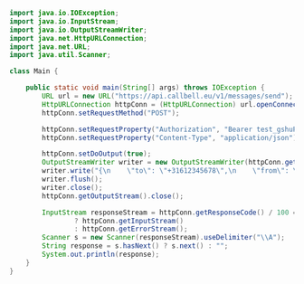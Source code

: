 ```java
import java.io.IOException;
import java.io.InputStream;
import java.io.OutputStreamWriter;
import java.net.HttpURLConnection;
import java.net.URL;
import java.util.Scanner;

class Main {

	public static void main(String[] args) throws IOException {
		URL url = new URL("https://api.callbell.eu/v1/messages/send");
		HttpURLConnection httpConn = (HttpURLConnection) url.openConnection();
		httpConn.setRequestMethod("POST");

		httpConn.setRequestProperty("Authorization", "Bearer test_gshuPaZoeEG6ovbc8M79w0QyM");
		httpConn.setRequestProperty("Content-Type", "application/json");

		httpConn.setDoOutput(true);
		OutputStreamWriter writer = new OutputStreamWriter(httpConn.getOutputStream());
		writer.write("{\n    \"to\": \"+31612345678\",\n    \"from\": \"whatsapp\",\n    \"type\": \"text\",\n    \"content\": {\n      \"text\": \"John Doe\"\n    },\n    \"template_values\": [\"Jack\", \"template\", \"Cheers\"],\n    \"template_uuid\": \"d980fb66fd5043d3ace1aa06ba044342\",\n    \"optin_contact\": true\n  }");
		writer.flush();
		writer.close();
		httpConn.getOutputStream().close();

		InputStream responseStream = httpConn.getResponseCode() / 100 == 2
				? httpConn.getInputStream()
				: httpConn.getErrorStream();
		Scanner s = new Scanner(responseStream).useDelimiter("\\A");
		String response = s.hasNext() ? s.next() : "";
		System.out.println(response);
	}
}

```